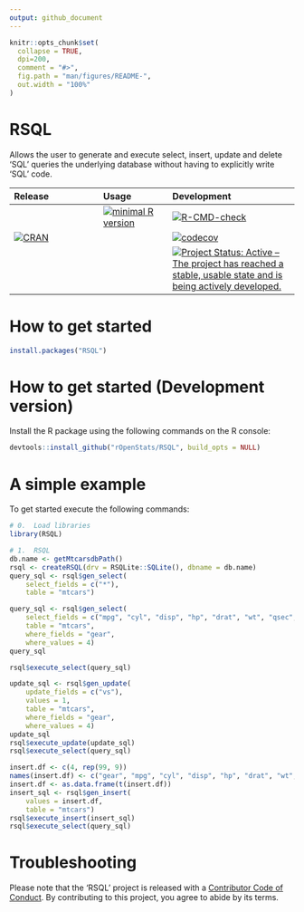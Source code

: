 ```yaml
---
output: github_document
---
```


<!-- README.md is generated from README.Rmd. Please edit that file -->

```r
knitr::opts_chunk$set(
  collapse = TRUE,
  dpi=200,
  comment = "#>",
  fig.path = "man/figures/README-",
  out.width = "100%"
)
```

# RSQL

 <!-- Database Agnostic Package to Generate and Process 'SQL' Queries in R. -->

 Allows the user to generate and execute select, insert, update and delete 'SQL' queries the underlying database without having to explicitly write 'SQL' code. 


| Release | Usage | Development |
|:--------|:------|:------------|
|| [![minimal R version](https://img.shields.io/badge/R%3E%3D-3.4.0-blue.svg)](https://cran.r-project.org/) |  [![R-CMD-check](https://github.com/rOpenStats/RSQL/workflows/R-CMD-check/badge.svg)](https://github.com/rOpenStats/RSQL/actions) |
| [![CRAN](http://www.r-pkg.org/badges/version/RSQL)](https://cran.r-project.org/package=RSQL) | | [![codecov](https://codecov.io/gh/rOpenStats/RSQL/branch/master/graph/badge.svg)](https://codecov.io/gh/rOpenStats/RSQL) |
|||[![Project Status: Active – The project has reached a stable, usable state and is being actively developed.](https://www.repostatus.org/badges/latest/active.svg)](https://www.repostatus.org/#active)|

# How to get started
```R
install.packages("RSQL")
```

# How to get started (Development version)

Install the R package using the following commands on the R console:

```R
devtools::install_github("rOpenStats/RSQL", build_opts = NULL)
```

# A simple example 

To get started execute the following commands:

```r
# 0.  Load libraries
library(RSQL)
```

```r

# 1.  RSQL
db.name <- getMtcarsdbPath()
rsql <- createRSQL(drv = RSQLite::SQLite(), dbname = db.name)
query_sql <- rsql$gen_select(
    select_fields = c("*"),
    table = "mtcars")

query_sql <- rsql$gen_select(
    select_fields = c("mpg", "cyl", "disp", "hp", "drat", "wt", "qsec", "vs", "am"),
    table = "mtcars",
    where_fields = "gear",
    where_values = 4)
query_sql

rsql$execute_select(query_sql)
```

```r
update_sql <- rsql$gen_update(
    update_fields = c("vs"),
    values = 1,
    table = "mtcars",
    where_fields = "gear",
    where_values = 4)
update_sql
rsql$execute_update(update_sql)
rsql$execute_select(query_sql)
```

```r
insert.df <- c(4, rep(99, 9))
names(insert.df) <- c("gear", "mpg", "cyl", "disp", "hp", "drat", "wt", "qsec", "vs", "am")
insert.df <- as.data.frame(t(insert.df))
insert_sql <- rsql$gen_insert(
    values = insert.df,
    table = "mtcars")
rsql$execute_insert(insert_sql)
rsql$execute_select(query_sql)
```

# Troubleshooting


Please note that the 'RSQL' project is released with a [Contributor Code of Conduct](https://github.com/rOpenStats/RSQL/blob/master/CODE_OF_CONDUCT.md). By contributing to this project, you agree to abide by its terms.


<!--[![ropensci_footer](https://ropensci.org/public_images/ropensci_footer.png)](https://ropensci.org)-->
